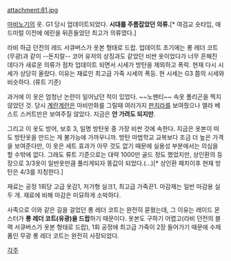 attachment:81.jpg

[[마비노기]]의 옷. G1 당시 업데이트되었다. '''시대를 주름잡았던 의류.'''[* 여검교 숏타입, 애드미럴 이전에 에린을 뒤흔들었던 최고가 의류였다.]

라비 하급 던전의 레드 서큐버스가 옷본 형태로 드랍. 업데이트 초기에는 롱 레더 코트(무광)과 같이 --돈지랄-- 코어 유저의 상징과도 같았던 비싼 옷이었다가 너무 흔해진 데다가 새로운 의류가 점차 업데이트 되면서 시세가 방탄을 제외하고 폭락. 현재 다시 시세가 상당히 올랐다. 이유는 재료인 최고급 가죽 시세의 폭등. 현 시세는 G3 쯤의 시세와 비슷하다. (류트 기준)

과거에 이 옷은 엄청난 논란이 일어났던 적이 있었다. ~~노팬티~~ 속옷 폴리곤을 찍지 않았던 것. 당시 [[계란계란]]은 마비만화를 그릴때 여러가지 [[판치라]]를 보여줬으나 엘라 베스트 스커트만은 보여주질 않았다. 지금은 '''안 가려도 되지만'''. 

그리고 이 옷도 방어, 보호 3, 일명 방탄옷 중 가장 비싼 것에 속한다. 지금은 옷본이 떠도 방탄옷을 만드는 게 불가능에 가까우니까.  방탄 마법학교 교복보다 조금 더 높은 가격을 보여준다만, 이 옷은 세트 효과가 아무 것도 없기 때문에 실용성 부분에서는 의심을 할 수밖에 없다. 그래도 류트 기준으로는 대략 1000만 골드 정도 했었지만, 상인환의 등장으로 3/3옷이 일반옷만큼 풀리게되자 똥값이 되었다.(...)[* 상인환 패치이후 현재 방탄은 4/3를 지칭한다.]

재료는 공정 1회당 고급 옷감1, 저가형 실크1, 최고급 가죽끈1. 마감재는 일반 마감용 실 두 개. 재료에 비해 마감은 미묘하게 소박하다.

사족으로 이와 같은 길을 걸었던 롱 레더 코트는 완전히 묻혔는데, 그 이유는 레이드 몬스터가 '''롱 레더 코트(유광)을 드랍'''하기 때문이다. 옷본도 구하기 어렵고(라비 던전의 블랙 서큐버스가 옷본 형태로 드랍), 1회 공정에 최고급 가죽이 2장 들어가기 때문에 수제품인 무광 롱 레더 코트는 완전히 사장되었다.

[[각주]]
